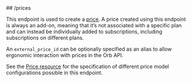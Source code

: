 
<MethodPill method="post" />
## /prices

This endpoint is used to create a [price](../reference/price).
A price created using this endpoint is always an add-on, meaning that it’s not associated with a specific plan and can instead
be individually added to subscriptions, including subscriptions on different plans.

An `external_price_id` can be optionally specified as an alias to allow ergonomic interaction with prices in the Orb API.

See the [Price resource](../reference/price) for the specification of
different price model configurations possible in this endpoint.
